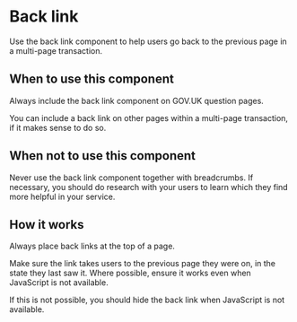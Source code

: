 
<Meta title="Components/Back link" component={BackLink} />

# Back link

Use the back link component to help users go back to the previous page in a multi-page transaction.

<Preview>
  <Story name="Text">
    <BackLink href="" />
  </Story>
</Preview>

<Props of={BackLink} />

## When to use this component

Always include the back link component on GOV.UK question pages.

You can include a back link on other pages within a multi-page transaction, if it makes sense to do so.


## When not to use this component

Never use the back link component together with breadcrumbs. If necessary, you should do research with your users to learn which they find more helpful in your service.


## How it works

Always place back links at the top of a page.

Make sure the link takes users to the previous page they were on, in the state they last saw it. Where possible, ensure it works even when JavaScript is not available.

If this is not possible, you should hide the back link when JavaScript is not available.